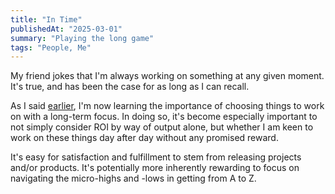 ```yaml
---
title: "In Time"
publishedAt: "2025-03-01"
summary: "Playing the long game"
tags: "People, Me"
---
```


My friend jokes that I'm always working on something at any given moment. It's true, and has been the case for as long as I can recall. 

As I said [earlier](https://adejuyigbe.com/blog/intuit), I'm now learning the importance of choosing things to work on with a long-term focus. In doing so, it's become especially important to not simply consider ROI by way of output alone, but whether I am keen to work on these things day after day without any promised reward. 

It's easy for satisfaction and fulfillment to stem from releasing projects and/or products. It's potentially more inherently rewarding to focus on navigating the micro-highs and -lows in getting from A to Z.
